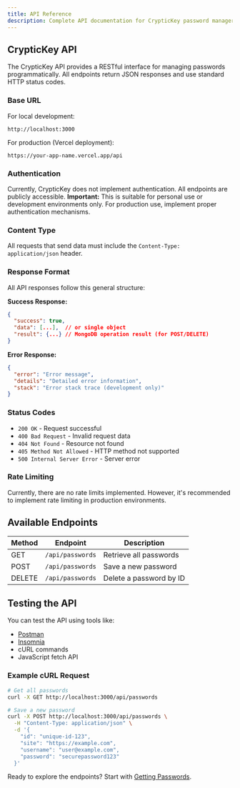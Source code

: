 ```yaml
---
title: API Reference
description: Complete API documentation for CrypticKey password manager endpoints.
---
```


## CrypticKey API

The CrypticKey API provides a RESTful interface for managing passwords programmatically. All endpoints return JSON responses and use standard HTTP status codes.

### Base URL

For local development:
```
http://localhost:3000
```

For production (Vercel deployment):
```
https://your-app-name.vercel.app/api
```

### Authentication

Currently, CrypticKey does not implement authentication. All endpoints are publicly accessible. **Important:** This is suitable for personal use or development environments only. For production use, implement proper authentication mechanisms.

### Content Type

All requests that send data must include the `Content-Type: application/json` header.

### Response Format

All API responses follow this general structure:

**Success Response:**
```json
{
  "success": true,
  "data": [...],  // or single object
  "result": {...} // MongoDB operation result (for POST/DELETE)
}
```

**Error Response:**
```json
{
  "error": "Error message",
  "details": "Detailed error information",
  "stack": "Error stack trace (development only)"
}
```

### Status Codes

- `200 OK` - Request successful
- `400 Bad Request` - Invalid request data
- `404 Not Found` - Resource not found
- `405 Method Not Allowed` - HTTP method not supported
- `500 Internal Server Error` - Server error

### Rate Limiting

Currently, there are no rate limits implemented. However, it's recommended to implement rate limiting in production environments.

## Available Endpoints

| Method | Endpoint | Description |
|--------|----------|-------------|
| GET    | `/api/passwords` | Retrieve all passwords |
| POST   | `/api/passwords` | Save a new password |
| DELETE | `/api/passwords` | Delete a password by ID |

## Testing the API

You can test the API using tools like:
- [Postman](https://www.postman.com/)
- [Insomnia](https://insomnia.rest/)
- cURL commands
- JavaScript fetch API

### Example cURL Request

```bash
# Get all passwords
curl -X GET http://localhost:3000/api/passwords

# Save a new password
curl -X POST http://localhost:3000/api/passwords \
  -H "Content-Type: application/json" \
  -d '{
    "id": "unique-id-123",
    "site": "https://example.com",
    "username": "user@example.com",
    "password": "securepassword123"
  }'
```

Ready to explore the endpoints? Start with [Getting Passwords](/api-reference/passwords/get-passwords).
